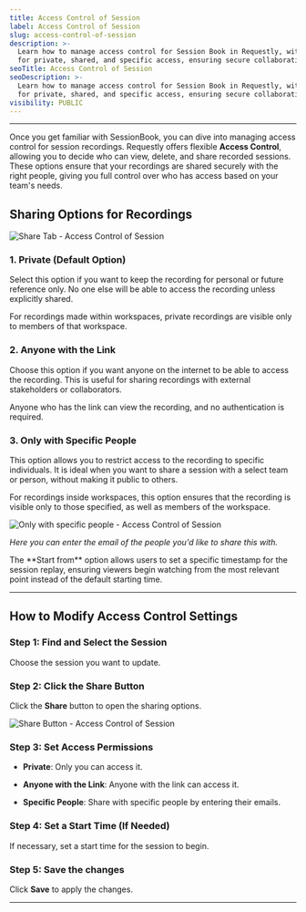 ```yaml
---
title: Access Control of Session
label: Access Control of Session
slug: access-control-of-session
description: >-
  Learn how to manage access control for Session Book in Requestly, with options
  for private, shared, and specific access, ensuring secure collaboration
seoTitle: Access Control of Session
seoDescription: >-
  Learn how to manage access control for Session Book in Requestly, with options
  for private, shared, and specific access, ensuring secure collaboration
visibility: PUBLIC
---
```

***

Once you get familiar with SessionBook, you can dive into managing access control for session recordings. Requestly offers flexible **Access Control**, allowing you to decide who can view, delete, and share recorded sessions. These options ensure that your recordings are shared securely with the right people, giving you full control over who has access based on your team's needs.

## **Sharing Options for Recordings**

<img src="/images/access-control-of-session/80d52b26-9c30-456e-96c3-5c05d9280d10.png" alt="Share Tab - Access Control of Session" align="center" fullwidth="false" />

### **1. Private (Default Option)**

Select this option if you want to keep the recording for personal or future reference only. No one else will be able to access the recording unless explicitly shared.

<Info>
  For recordings made within workspaces, private recordings are visible only to members of that workspace.
</Info>

### **2. Anyone with the Link**

Choose this option if you want anyone on the internet to be able to access the recording. This is useful for sharing recordings with external stakeholders or collaborators.

<Warning>
  Anyone who has the link can view the recording, and no authentication is required.
</Warning>

### **3. Only with Specific People**

This option allows you to restrict access to the recording to specific individuals. It is ideal when you want to share a session with a select team or person, without making it public to others.

For recordings inside workspaces, this option ensures that the recording is visible only to those specified, as well as members of the workspace.

<img src="/images/access-control-of-session/a64fbfc0-32d2-4f46-8635-556ec3a4f75a.png" alt="Only with specific people  - Access Control of Session" align="center" fullwidth="false" />

*Here you can enter the email of the people you'd like to share this with.*

<Tip>
  The **Start from** option allows users to set a specific timestamp for the session replay, ensuring viewers begin watching from the most relevant point instead of the default starting time.
</Tip>

***

## How to Modify Access Control Settings

### Step 1: Find and Select the Session

Choose the session you want to update.

### Step 2: Click the Share Button

Click the **Share** button to open the sharing options.

<img src="/images/access-control-of-session/a89fd35e-d871-4e0f-a2ac-85a1426fed2d.png" alt="Share Button  - Access Control of Session" align="center" fullwidth="false" />

### Step 3: Set Access Permissions

* **Private**: Only you can access it.

* **Anyone with the Link**: Anyone with the link can access it.

* **Specific People**: Share with specific people by entering their emails.

### Step 4: Set a Start Time (If Needed)

If necessary, set a start time for the session to begin.

### Step 5: Save the changes

Click **Save** to apply the changes.

***
